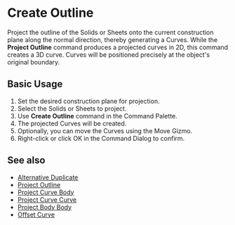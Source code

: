 
# Create Outline

<Reference shortcut="" command="Create Outline" button="" />

Project the outline of the Solids or Sheets onto the current construction plane along the normal direction, thereby generating a Curves. While the **Project Outline** command produces a projected curves in 2D, this command creates a 3D curve. Curves will be positioned precisely at the object's original boundary.

## Basic Usage

1. Set the desired construction plane for projection.
2. Select the Solids or Sheets to project.
3. Use **Create Outline** command in the Command Palette.
4. The projected Curves will be created.
5. Optionally, you can move the Curves using the Move Gizmo.
6. Right-click or click OK in the Command Dialog to confirm.

## See also
- [Alternative Duplicate](alternative-duplicate)
- [Project Outline](project-outline)
- [Project Curve Body](project-curve-body)
- [Project Curve Curve](project-curve-curve)
- [Project Body Body](project-body-body)
- [Offset Curve](offset-curve)